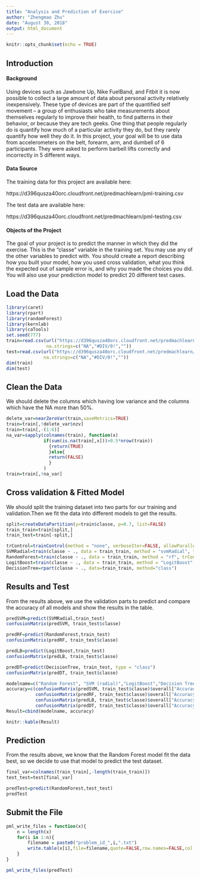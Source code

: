 ---
title: "Analysis and Prediction of Exercise"
author: "Zhengmao Zhu"
date: "August 30, 2018"
output: html_document
---

```{r setup, include=FALSE}
knitr::opts_chunk$set(echo = TRUE)
```

## Introduction
#### Background
Using devices such as Jawbone Up, Nike FuelBand, and Fitbit it is now possible to collect a large amount of data about personal activity relatively inexpensively. These type of devices are part of the quantified self movement – a group of enthusiasts who take measurements about themselves regularly to improve their health, to find patterns in their behavior, or because they are tech geeks. One thing that people regularly do is quantify how much of a particular activity they do, but they rarely quantify how well they do it. In this project, your goal will be to use data from accelerometers on the belt, forearm, arm, and dumbell of 6 participants. They were asked to perform barbell lifts correctly and incorrectly in 5 different ways. 

#### Data Source
The training data for this project are available here:

https://d396qusza40orc.cloudfront.net/predmachlearn/pml-training.csv

The test data are available here:

https://d396qusza40orc.cloudfront.net/predmachlearn/pml-testing.csv

#### Objects of the Project
The goal of your project is to predict the manner in which they did the exercise. This is the "classe" variable in the training set. You may use any of the other variables to predict with. You should create a report describing how you built your model, how you used cross validation, what you think the expected out of sample error is, and why you made the choices you did. You will also use your prediction model to predict 20 different test cases.

## Load the Data
```{r Load the Data, comment=""}
library(caret)
library(rpart)
library(randomForest)
library(kernlab)
library(caTools)
set.seed(777)
train=read.csv(url("https://d396qusza40orc.cloudfront.net/predmachlearn/pml-training.csv"),
               na.strings=c("NA","#DIV/0!",""))
test=read.csv(url("https://d396qusza40orc.cloudfront.net/predmachlearn/pml-testing.csv"),
              na.strings=c("NA","#DIV/0!",""))
dim(train)
dim(test)
```

## Clean the Data
We should delete the columns which having low variance and the columns which have the NA more than 50%.
```{r Clean the Data, comment=""}
delete_var=nearZeroVar(train,saveMetrics=TRUE)
train=train[,!delete_var$nzv]
train=train[,-(1:6)]
na_var=sapply(colnames(train), function(x)
              if(sum(is.na(train[,x]))>0.5*nrow(train))
                {return(TRUE)
                }else{
                return(FALSE)
                }
              )
train=train[,!na_var]
```

## Cross validation & Fitted Model
We should split the training dataset into two parts for our training and validation.Then we fit the data into different models to get the results. 
```{r Cross validation & Fitted Model, comment=""}
split=createDataPartition(y=train$classe, p=0.7, list=FALSE)
train_train=train[split,]
train_test=train[-split,]

trControl=trainControl(method = "none", verboseIter=FALSE, allowParallel=TRUE)
SVMRadial=train(classe ~ ., data = train_train, method = "svmRadial", trControl= trControl)
RandomForest=train(classe ~ ., data = train_train, method = "rf", trControl= trControl)
LogitBoost=train(classe ~ ., data = train_train, method = "LogitBoost", trControl= trControl)
DecisionTree=rpart(classe ~ ., data=train_train, method="class")
```

## Results and Test
From the results above, we use the validation parts to predict and compare the accuracy of all models and show the results in the table.
```{r Results and Test, comment=""}
predSVM=predict(SVMRadial,train_test)
confusionMatrix(predSVM, train_test$classe)

predRF=predict(RandomForest,train_test)
confusionMatrix(predRF, train_test$classe)

predLB=predict(LogitBoost,train_test)
confusionMatrix(predLB, train_test$classe)

predDT=predict(DecisionTree, train_test, type = "class")
confusionMatrix(predDT, train_test$classe)

modelname=c("Random Forest", "SVM (radial)","LogitBoost","Decision Tree")
accuracy=c(confusionMatrix(predSVM, train_test$classe)$overall["Accuracy"],
           confusionMatrix(predRF, train_test$classe)$overall["Accuracy"],
           confusionMatrix(predLB, train_test$classe)$overall["Accuracy"],
           confusionMatrix(predDT, train_test$classe)$overall["Accuracy"])
Result=cbind(modelname, accuracy)

knitr::kable(Result)
```

## Prediction
From the results above, we know that the Random Forest model fit the data best, so we decide to use that model to predict the test dataset.
```{r Prediction, comment=""}
final_var=colnames(train_train[,-length(train_train)])
test_test=test[final_var]

predTest=predict(RandomForest,test_test)
predTest
```

## Submit the File
```{r Submit the File, comment=""}
pml_write_files = function(x){
    n = length(x)
    for(i in 1:n){
        filename = paste0("problem_id_",i,".txt")
        write.table(x[i],file=filename,quote=FALSE,row.names=FALSE,col.names=FALSE)
    }
}

pml_write_files(predTest)
```

